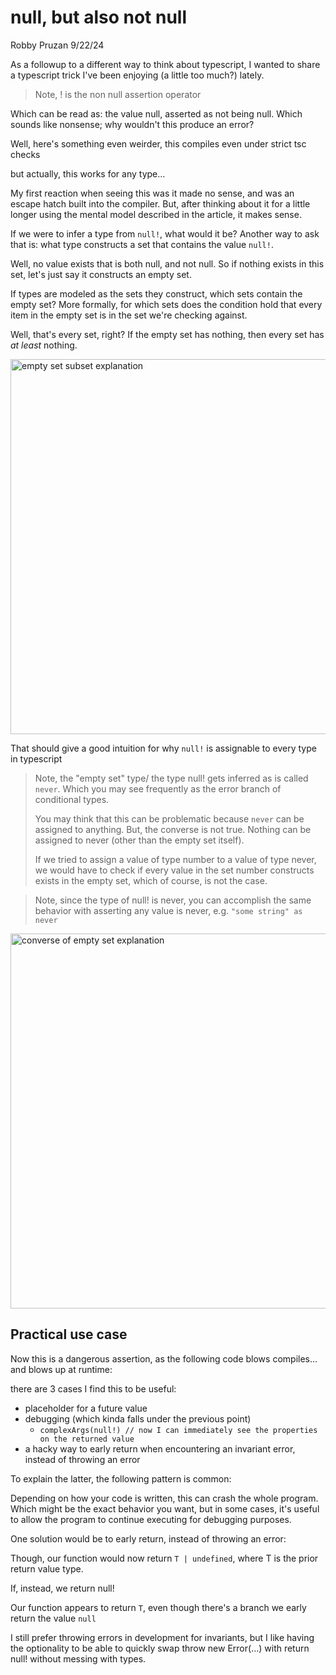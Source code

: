 

# null, but also not null

Robby Pruzan 9/22/24

<EstimatedReadTime path="./app/blog/(articles)/null-but-not-null/page.mdx" />

As a followup to <Link href="/blog/a-different-way-to-think-about-typescript">a different way to think about typescript</Link>, I wanted to share a typescript trick
I've been enjoying (a little too much?) lately.

<SuspenseEditor filePath="./app/blog/(articles)/null-but-not-null/snippets/1.tsx" />

> Note, ! is the <Link href="https://www.typescriptlang.org/docs/handbook/release-notes/typescript-2-0.html#non-null-assertion-operator">non null assertion operator</Link>

Which can be read as: the value null, asserted as not being null. Which sounds like nonsense; why wouldn't this produce an error?

Well, here's something even weirder, this compiles even under strict tsc checks

<SuspenseEditor filePath="./app/blog/(articles)/null-but-not-null/snippets/2.tsx" />

but actually, this works for any type...

<SuspenseEditor filePath="./app/blog/(articles)/null-but-not-null/snippets/3.tsx" />

My first reaction when seeing this was it made no sense, and was an escape hatch built into the compiler. But, after thinking about
it for a little longer using the mental model described <Link href="/blog/a-different-way-to-think-about-typescript">in the article</Link>, it makes sense.

If we were to infer a type from `null!`, what would it be? Another way to ask that is: what type constructs a set that contains the value `null!`.

Well, no value exists that is both null, and not null. So if nothing exists in this set, let's just say it constructs an empty set.

If types are modeled as the sets they construct, which sets contain the empty set? More formally, for which sets does the condition hold that
every item in the empty set is in the set we're checking against.

Well, that's every set, right? If the empty set has nothing, then every set has _at least_ nothing.

<Image
  alt="empty set subset explanation"
  src="/null-but-not-null/empty-set.png"
  height="600"
  width="600"
/>

That should give a good intuition for why `null!` is assignable to every type in typescript

> Note, the "empty set" type/ the type null! gets inferred as is called `never`. Which you may see frequently as the error branch of
> conditional types.
>
> You may think that this can be problematic because `never` can be assigned to anything. But, the converse
> is not true. Nothing can be assigned to never (other than the empty set itself).
>
> If we tried to assign a value of type number to a value of type never, we would have to check if every value in the set number constructs exists
> in the empty set, which of course, is not the case.

> Note, since the type of null! is never, you can accomplish the same behavior with asserting any value is never, e.g. `"some string" as never`

<Image
  alt="converse of empty set explanation"
  src="/null-but-not-null/converse.png"
  height="600"
  width="600"
/>

## Practical use case

Now this is a dangerous assertion, as the following code blows compiles... and blows up at runtime:

<SuspenseEditor filePath="./app/blog/(articles)/null-but-not-null/snippets/4.tsx" />

there are 3 cases I find this to be useful:

- placeholder for a future value
- debugging (which kinda falls under the previous point)
  - `complexArgs(null!) // now I can immediately see the properties on the returned value`
- a hacky way to early return when encountering an <Link href="https://softwareengineering.stackexchange.com/questions/32727/what-are-invariants-how-can-they-be-used-and-have-you-ever-used-it-in-your-pro">invariant</Link> error, instead of throwing an error

To explain the latter, the following pattern is common:

<SuspenseEditor filePath="./app/blog/(articles)/null-but-not-null/snippets/5.tsx" />

Depending on how your code is written, this can crash the whole program. Which might be the exact behavior you want,
but in some cases, it's useful to allow the program to continue executing for debugging purposes.

One solution would be to early return, instead of throwing an error:

<SuspenseEditor filePath="./app/blog/(articles)/null-but-not-null/snippets/6.tsx" />

Though, our function would now return `T | undefined`, where T is the prior return value type.

If, instead, we return null!

<SuspenseEditor filePath="./app/blog/(articles)/null-but-not-null/snippets/7.tsx" />

Our function appears to return `T`, even though there's a branch we early return the value `null`

I still prefer throwing errors in development for invariants, but I like having the optionality to be able to quickly
swap throw new Error(...) with return null! without messing with types.
